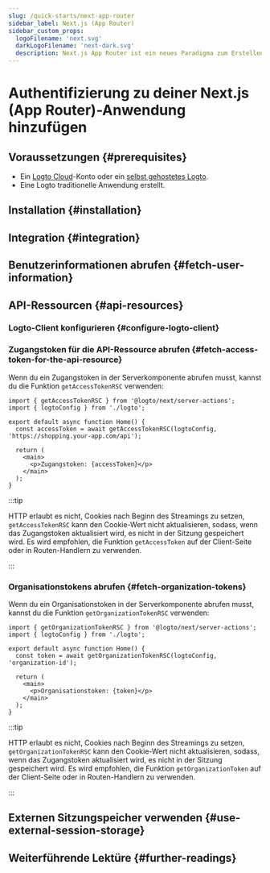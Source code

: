 ```yaml
---
slug: /quick-starts/next-app-router
sidebar_label: Next.js (App Router)
sidebar_custom_props:
  logoFilename: 'next.svg'
  darkLogoFilename: 'next-dark.svg'
  description: Next.js App Router ist ein neues Paradigma zum Erstellen von Anwendungen mit den neuesten Funktionen von React.
---
```




# Authentifizierung zu deiner Next.js (App Router)-Anwendung hinzufügen

<GuideTip />

## Voraussetzungen \{#prerequisites}

- Ein [Logto Cloud](https://cloud.logto.io)-Konto oder ein [selbst gehostetes Logto](/introduction/set-up-logto-oss).
- Eine Logto traditionelle Anwendung erstellt.

## Installation \{#installation}

<Installation />

## Integration \{#integration}

<Integration />

## Benutzerinformationen abrufen \{#fetch-user-information}

<GetUserInformation />

## API-Ressourcen \{#api-resources}

<ApiResourcesDescription />

### Logto-Client konfigurieren \{#configure-logto-client}

<ConfigApiResources />

### Zugangstoken für die API-Ressource abrufen \{#fetch-access-token-for-the-api-resource}

<FetchAccessTokenForApiResources />

Wenn du ein Zugangstoken in der Serverkomponente abrufen musst, kannst du die Funktion `getAccessTokenRSC` verwenden:

```tsx title="app/page.tsx"
import { getAccessTokenRSC } from '@logto/next/server-actions';
import { logtoConfig } from './logto';

export default async function Home() {
  const accessToken = await getAccessTokenRSC(logtoConfig, 'https://shopping.your-app.com/api');

  return (
    <main>
      <p>Zugangstoken: {accessToken}</p>
    </main>
  );
}
```

:::tip

HTTP erlaubt es nicht, Cookies nach Beginn des Streamings zu setzen, `getAccessTokenRSC` kann den Cookie-Wert nicht aktualisieren, sodass, wenn das Zugangstoken aktualisiert wird, es nicht in der Sitzung gespeichert wird. Es wird empfohlen, die Funktion `getAccessToken` auf der Client-Seite oder in Routen-Handlern zu verwenden.

:::

### Organisationstokens abrufen \{#fetch-organization-tokens}

<FetchOrganizationTokenForUser />

Wenn du ein Organisationstoken in der Serverkomponente abrufen musst, kannst du die Funktion `getOrganizationTokenRSC` verwenden:

```tsx title="app/page.tsx"
import { getOrganizationTokenRSC } from '@logto/next/server-actions';
import { logtoConfig } from './logto';

export default async function Home() {
  const token = await getOrganizationTokenRSC(logtoConfig, 'organization-id');

  return (
    <main>
      <p>Organisationstoken: {token}</p>
    </main>
  );
}
```

:::tip

HTTP erlaubt es nicht, Cookies nach Beginn des Streamings zu setzen, `getOrganizationTokenRSC` kann den Cookie-Wert nicht aktualisieren, sodass, wenn das Zugangstoken aktualisiert wird, es nicht in der Sitzung gespeichert wird. Es wird empfohlen, die Funktion `getOrganizationToken` auf der Client-Seite oder in Routen-Handlern zu verwenden.

:::

## Externen Sitzungspeicher verwenden \{#use-external-session-storage}

<ExternalStorage />

## Weiterführende Lektüre \{#further-readings}

<FurtherReadings />
